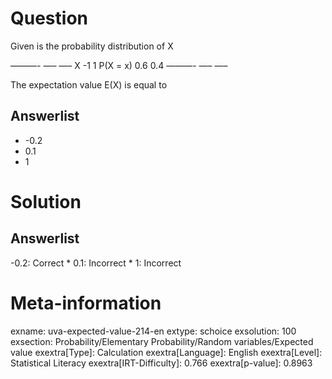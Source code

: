 Question
========

Given is the probability distribution of X

  ---------- ----- ----- X -1 1 P(X = x) 0.6 0.4 ---------- ----- -----

The expectation value E(X) is equal to

Answerlist
----------

* -0.2
* 0.1
* 1

Solution
========

Answerlist
----------

-0.2: Correct
* 0.1: Incorrect
* 1: Incorrect

Meta-information
================
exname: uva-expected-value-214-en
extype: schoice
exsolution: 100
exsection: Probability/Elementary Probability/Random variables/Expected value
exextra[Type]: Calculation
exextra[Language]: English
exextra[Level]: Statistical Literacy
exextra[IRT-Difficulty]: 0.766
exextra[p-value]: 0.8963
